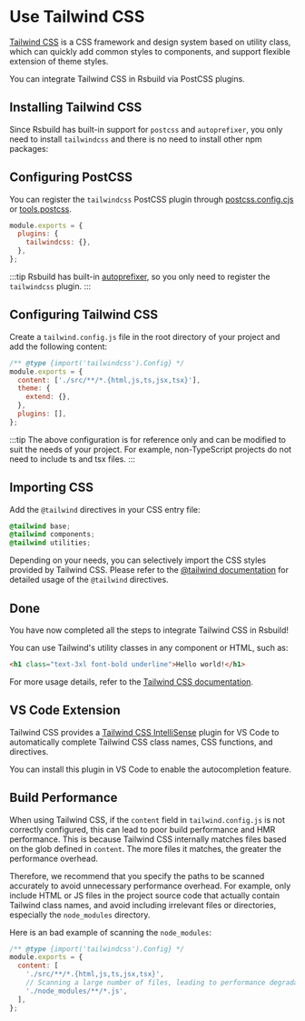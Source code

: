 # Use Tailwind CSS

[Tailwind CSS](https://tailwindcss.com/) is a CSS framework and design system based on utility class, which can quickly add common styles to components, and support flexible extension of theme styles.

You can integrate Tailwind CSS in Rsbuild via PostCSS plugins.

## Installing Tailwind CSS

Since Rsbuild has built-in support for `postcss` and `autoprefixer`, you only need to install `tailwindcss` and there is no need to install other npm packages:


<PackageManagerTabs command="add tailwindcss -D" />

## Configuring PostCSS

You can register the `tailwindcss` PostCSS plugin through [postcss.config.cjs](https://www.npmjs.com/package/postcss-loader#config) or [tools.postcss](/config/tools/postcss).

```js title="postcss.config.cjs"
module.exports = {
  plugins: {
    tailwindcss: {},
  },
};
```

:::tip
Rsbuild has built-in [autoprefixer](https://github.com/postcss/autoprefixer), so you only need to register the `tailwindcss` plugin.
:::

## Configuring Tailwind CSS

Create a `tailwind.config.js` file in the root directory of your project and add the following content:

```js title="tailwind.config.js"
/** @type {import('tailwindcss').Config} */
module.exports = {
  content: ['./src/**/*.{html,js,ts,jsx,tsx}'],
  theme: {
    extend: {},
  },
  plugins: [],
};
```

:::tip
The above configuration is for reference only and can be modified to suit the needs of your project. For example, non-TypeScript projects do not need to include ts and tsx files.
:::

## Importing CSS

Add the `@tailwind` directives in your CSS entry file:

```css title="main.css"
@tailwind base;
@tailwind components;
@tailwind utilities;
```

Depending on your needs, you can selectively import the CSS styles provided by Tailwind CSS. Please refer to the [@tailwind documentation](https://tailwindcss.com/docs/functions-and-directives#tailwind) for detailed usage of the `@tailwind` directives.

## Done

You have now completed all the steps to integrate Tailwind CSS in Rsbuild!

You can use Tailwind's utility classes in any component or HTML, such as:

```html
<h1 class="text-3xl font-bold underline">Hello world!</h1>
```

For more usage details, refer to the [Tailwind CSS documentation](https://tailwindcss.com/).

## VS Code Extension

Tailwind CSS provides a [Tailwind CSS IntelliSense](https://github.com/tailwindlabs/tailwindcss-intellisense) plugin for VS Code to automatically complete Tailwind CSS class names, CSS functions, and directives.

You can install this plugin in VS Code to enable the autocompletion feature.

## Build Performance

When using Tailwind CSS, if the `content` field in `tailwind.config.js` is not correctly configured, this can lead to poor build performance and HMR performance. This is because Tailwind CSS internally matches files based on the glob defined in `content`. The more files it matches, the greater the performance overhead.

Therefore, we recommend that you specify the paths to be scanned accurately to avoid unnecessary performance overhead. For example, only include HTML or JS files in the project source code that actually contain Tailwind class names, and avoid including irrelevant files or directories, especially the `node_modules` directory.

Here is an bad example of scanning the `node_modules`:

```js title="tailwind.config.js"
/** @type {import('tailwindcss').Config} */
module.exports = {
  content: [
    './src/**/*.{html,js,ts,jsx,tsx}',
    // Scanning a large number of files, leading to performance degradation
    './node_modules/**/*.js',
  ],
};
```

